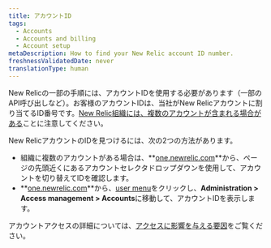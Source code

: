 ```yaml
---
title: アカウントID
tags:
  - Accounts
  - Accounts and billing
  - Account setup
metaDescription: How to find your New Relic account ID number.
freshnessValidatedDate: never
translationType: human
---
```


New Relicの一部の手順には、アカウントIDを使用する必要があります（一部のAPI呼び出しなど）。お客様のアカウントIDは、当社がNew Relicアカウントに割り当てるID番号です。[New Relic組織には、複数のアカウントが含まれる場合がある](/docs/accounts/accounts-billing/account-structure/new-relic-account-structure)ことに注意してください。

New RelicアカウントのIDを見つけるには、次の2つの方法があります。

* 組織に複数のアカウントがある場合は、**[one.newrelic.com](https://one.newrelic.com/all-capabilities)**から、ページの先頭近くにあるアカウントセレクタドロップダウンを使用して、アカウントを切り替えてIDを確認します。
* **[one.newrelic.com](https://one.newrelic.com/all-capabilities)**から、[user menu](/docs/accounts/accounts-billing/general-account-settings/intro-account-settings)をクリックし、**Administration > Access management > Accounts**に移動して、アカウントIDを表示します。

アカウントアクセスの詳細については、[アクセスに影響を与える要因](/docs/accounts/accounts-billing/account-structure/factors-affecting-access-features-data)をご覧ください。